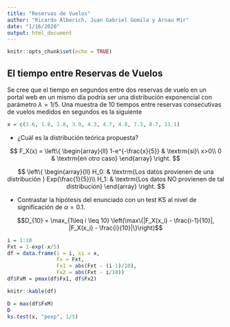 ```yaml
---
title: "Reservas de Vuelos"
author: "Ricardo Alberich, Juan Gabriel Gomila y Arnau Mir"
date: "1/16/2020"
output: html_document
---
```


```r
knitr::opts_chunk$set(echo = TRUE)
```

## El tiempo entre Reservas de Vuelos

Se cree que el tiempo en segundos entre dos reservas de vuelo en un portal web en un mismo día podría ser una distribución exponencial con parámetro $\lambda = 1/5$. Una muestra de 10 tiempos entre reservas consecutivas de vuelos medidos en segundos es la siguiente

```r
x = c(1.6, 1.8, 2.8, 3.9, 4.3, 4.7, 4.8, 7.3, 8.7, 11.1)
```

* ¿Cuál es la distribución teórica propuesta?

$$
F_X(x) = \left\{ 
\begin{array}{ll}
1-e^{-\frac{x}{5}} & \textrm{si}\ x>0\\
0 & \textrm{en otro caso}
\end{array} \right.
$$

$$
\left\{
\begin{array}{ll}
H_0: & \textrm{Los datos provienen de una distribución } Exp(\frac{1}{5})\\
H_1: & \textrm{Los datos NO provienen de tal distribución}
\end{array}
\right.
$$

* Contrastar la hipótesis del enunciado con un test KS al nivel de significación de $\alpha=0.1$.


$$D_{10} = \max_{1\leq i \leq 10} \left(\max\{|F_X(x_i) - \frac{i-1}{10}|, |F_X(x_i) - \frac{i}{10}|\}\right)$$


```r
i = 1:10
Fxt = 1-exp(-x/5)
df = data.frame(i = i, xi = x, 
                Fx = Fxt, 
                Fx1 = abs(Fxt - (i-1)/10),
                Fx2 = abs(Fxt - i/10))
df$FxM = pmax(df$Fx1, df$Fx2)

knitr::kable(df)

D = max(df$FxM)
D
ks.test(x, "pexp", 1/5)
```

